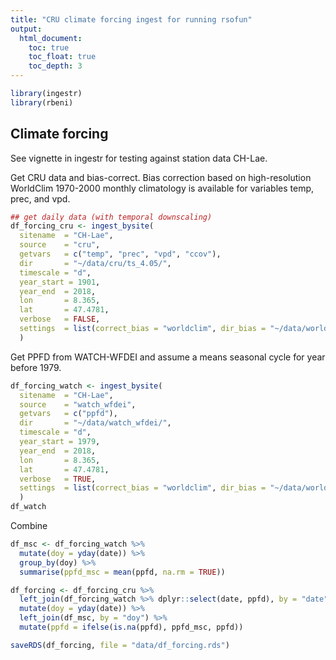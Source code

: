 ```yaml
---
title: "CRU climate forcing ingest for running rsofun"
output:
  html_document:
    toc: true
    toc_float: true
    toc_depth: 3
---
```


```r
library(ingestr)
library(rbeni)
```


## Climate forcing

See vignette in ingestr for testing against station data CH-Lae.

Get CRU data and bias-correct. Bias correction based on high-resolution WorldClim 1970-2000 monthly climatology is available for variables temp, prec, and vpd.
```r
## get daily data (with temporal downscaling)
df_forcing_cru <- ingest_bysite(
  sitename  = "CH-Lae",
  source    = "cru",
  getvars   = c("temp", "prec", "vpd", "ccov"),
  dir       = "~/data/cru/ts_4.05/",
  timescale = "d",
  year_start = 1901,
  year_end  = 2018,
  lon       = 8.365,
  lat       = 47.4781,
  verbose   = FALSE,
  settings  = list(correct_bias = "worldclim", dir_bias = "~/data/worldclim")
  )
```

Get PPFD from WATCH-WFDEI and assume a means seasonal cycle for year before 1979.
```r
df_forcing_watch <- ingest_bysite(
  sitename  = "CH-Lae",
  source    = "watch_wfdei",
  getvars   = c("ppfd"),
  dir       = "~/data/watch_wfdei/",
  timescale = "d",
  year_start = 1979,
  year_end  = 2018,
  lon       = 8.365,
  lat       = 47.4781,
  verbose   = TRUE,
  settings  = list(correct_bias = "worldclim", dir_bias = "~/data/worldclim")
  )
df_watch
```

Combine
```r
df_msc <- df_forcing_watch %>% 
  mutate(doy = yday(date)) %>% 
  group_by(doy) %>% 
  summarise(ppfd_msc = mean(ppfd, na.rm = TRUE))

df_forcing <- df_forcing_cru %>% 
  left_join(df_forcing_watch %>% dplyr::select(date, ppfd), by = "date") %>% 
  mutate(doy = yday(date)) %>% 
  left_join(df_msc, by = "doy") %>% 
  mutate(ppfd = ifelse(is.na(ppfd), ppfd_msc, ppfd))

saveRDS(df_forcing, file = "data/df_forcing.rds")
```